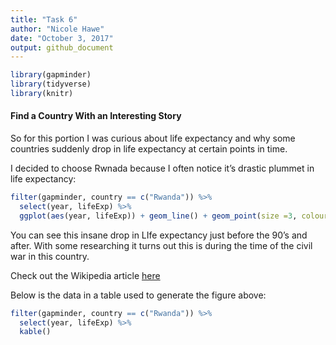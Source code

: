 ```yaml
---
title: "Task 6"
author: "Nicole Hawe"
date: "October 3, 2017"
output: github_document
---
```



```r
library(gapminder)
library(tidyverse)
library(knitr)
```


#### Find a Country With an Interesting Story

So for this portion I was curious about life expectancy and why some countries suddenly drop in life expectancy at certain points in time.

I decided to choose Rwnada because I often notice it's drastic plummet in life expectancy:

```r
filter(gapminder, country == c("Rwanda")) %>%
  select(year, lifeExp) %>%
  ggplot(aes(year, lifeExp)) + geom_line() + geom_point(size =3, colour="purple")
```

You can see this insane drop in LIfe expectancy just before the 90's and after. With some researching it turns out this is during the time of the civil war in this country.

Check out the Wikipedia article [here](https://en.wikipedia.org/wiki/Rwandan_Civil_War)

Below is the data in a table used to generate the figure above:


```r
filter(gapminder, country == c("Rwanda")) %>%
  select(year, lifeExp) %>%
  kable()
```

